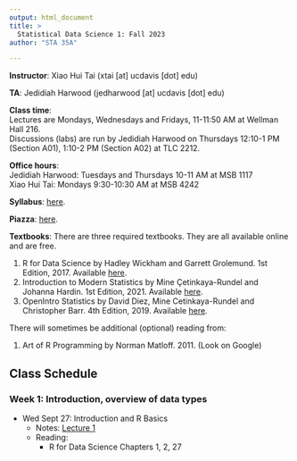 ```yaml
---
output: html_document
title: >
  Statistical Data Science 1: Fall 2023
author: "STA 35A"

---
```


**Instructor**: Xiao Hui Tai (xtai [at] ucdavis [dot] edu)

**TA**: Jedidiah Harwood (jedharwood [at] ucdavis [dot] edu)

**Class time**:   
Lectures are Mondays, Wednesdays and Fridays, 11-11:50 AM at Wellman Hall 216.  
Discussions (labs) are run by Jedidiah Harwood on Thursdays 12:10-1 PM (Section A01), 1:10-2 PM (Section A02) at TLC 2212.

**Office hours**:  
Jedidiah Harwood: Tuesdays and Thursdays 10-11 AM at MSB 1117   
Xiao Hui Tai: Mondays 9:30-10:30 AM at MSB 4242

**Syllabus**: [here](https://xhtai.github.io/statdatasci/syllabus_35A_F23.html).

**Piazza**: [here](https://piazza.com/ucdavis/fall2023/sta035aa01a02fq2023/). 

**Textbooks**:
There are three required textbooks. They are all available online and are free. 

1. R for Data Science by Hadley Wickham and Garrett Grolemund. 1st Edition, 2017. Available [here](https://r4ds.had.co.nz/index.html).
2. Introduction to Modern Statistics by Mine Çetinkaya-Rundel and Johanna Hardin. 1st Edition, 2021. Available [here](https://openintro-ims.netlify.app/index.html).
3. OpenIntro Statistics by David Diez, Mine Cetinkaya-Rundel and Christopher Barr. 4th Edition, 2019. Available [here](https://www.openintro.org/book/os/).

There will sometimes be additional (optional) reading from: 

1. Art of R Programming by Norman Matloff. 2011. (Look on Google)

## Class Schedule

### Week 1: Introduction, overview of data types	
- Wed Sept 27: Introduction and R Basics
  - Notes: [Lecture 1](https://xhtai.github.io/statdatasci/F22/lectures/lecture1/lecture1.html)
  - Reading: 
    - R for Data Science Chapters 1, 2, 27

<!-- - Fri Sept 29: Overview of data types and data structures, vectors -->
<!--   - Notes:  -->
<!--   - Reading:  -->
<!--     - R for Data Science Chapter 4, 20 -->
<!--     - Additional reading: Matloff Chapter 2 -->



<!-- ### Week 2: Overview of data types -->
<!-- - Mon Oct 2: More on vectors, arrays -->
<!--   - Notes:  -->
<!--   - Reading:  -->
<!--     - R for Data Science Chapter 20 -->
<!--     - Additional reading: Matloff Chapter 3 -->

<!-- - Wed Oct 4: Arrays, matrices, lists -->
<!--   - Notes:  -->
<!--   - Reading:  -->
<!--     - R for Data Science Chapter 20  -->
<!--     - Additional reading: Matloff Chapters 3, 4  -->

<!-- - Fri Oct 6: Lists, data frames, exploratory data analysis -->
<!--   - Notes:  -->
<!--   - Reading:  -->
<!--     - Additional reading: Matloff Chapter 5 -->
<!--   - Homework 1:  -->



<!-- ### Week 3: Data manipulation and data visualization tools -->
<!-- - Mon Oct 9: Exploratory data analysis, data manipulation tools  -->
<!--   - Notes:  -->
<!--   - Reading:  -->
<!--     - R for Data Science Chapter 5 -->

<!-- - Wed Oct 11: Data manipulation and visualization tools  -->
<!--   - Notes:  -->
<!--   - Reading:  -->
<!--     - R for Data Science Chapter 3  -->

<!-- - Fri Oct 13: Data visualization tools  -->
<!--   - Notes:  -->
<!--   - Reading:  -->
<!--     - R for Data Science Chapter 3  -->
<!--   - Homework 2:  -->


<!-- ### Week 4: Data visualization tools, Descriptive statistics -->
<!-- - Mon Oct 16: Data visualization tools, descriptive statistics  -->
<!--   - Notes:  -->
<!--   - Reading:  -->
<!--     - Open Intro Statistics Chapter 1 -->

<!-- - Wed Oct 18: Review -->

<!-- - Fri Oct 20: Midterm 1  -->


<!-- ### Week 5: Descriptive statistics -->
<!-- - Mon Oct 23: Describing numerical distributions -->
<!--   - Notes:  -->
<!--   - Reading:  -->
<!--     - Open Intro Statistics Chapter 2  -->

<!-- - Wed Oct 25: Numerical and categorical data  -->
<!--   - Notes:  -->
<!--   - Reading:  -->
<!--     - R for Data Science Chapter 7 -->

<!-- - Fri Oct 27: Numerical and categorical data -->
<!--   - Notes:  -->
<!--   - Homework 3:  -->

<!-- ### Week 6: Introduction to probability -->
<!-- - Mon Oct 30: Introduction to probability  -->
<!--   - Notes:  -->
<!--   - Reading:  -->
<!--     - Open Intro Statistics Chapter 3.1 -->

<!-- - Wed Nov 1: Conditional, marginal and joint probability; Bayes' Theorem -->
<!--   - Notes:  -->
<!--   - Reading:  -->
<!--     - Open Intro Statistics Chapter 3.2 -->

<!-- - Fri Nov 3: Random variables and common distributions -->
<!--   - Notes:  -->
<!--   - Reading:  -->
<!--     - Open Intro Statistics Chapter 3.4, 3.5 -->
<!--   - Homework 4:  -->

<!-- ### Week 7: Common distributions -->
<!-- - Mon Nov 6: Bernoulli and binomial distribution -->
<!--   - Notes:  -->
<!--   - Reading:  -->
<!--     - Open Intro Statistics Chapter 4.3 -->

<!-- - Wed Nov 8: Binomial and Poisson distribution -->
<!--   - Notes:  -->
<!--   - Reading: -->
<!--     - Open Intro Statistics Chapter 4.5 -->

<!-- - Fri Nov 10: Veterans Day -->
<!--   - Homework 5:  -->

<!-- ### Week 8: Normal distribution -->
<!-- - Mon Nov 13: Poisson and Normal distribution -->
<!--   - Notes:  -->
<!--   - Reading:  -->
<!--     - Open Intro Statistics Chapter 4.1 -->

<!-- - Wed Nov 15: Review -->

<!-- - Fri Nov 17: Midterm 2 -->


<!-- ### Week 9: Sampling distributions  -->
<!-- - Mon Nov 20: Normal distribution, sampling distributions -->
<!--   - Notes:  -->
<!--   - Reading:  -->
<!--     - Open Intro Statistics Chapter 5.1  -->

<!-- - Wed Nov 22, Fri Nov 24: Thanksgiving -->

<!-- ### Week 10: Sampling distributions, confidence intervals  -->
<!-- - Mon Nov 27: Sampling distribution of sample mean and proportion -->
<!--   - Notes:  -->
<!--   - Homework 6:  -->

<!-- - Wed Nov 29: Introduction to confidence intervals  -->
<!--   - Notes:  -->
<!--   - Reading: -->
<!--     - Open Intro Statistics Chapter 5.2  -->

<!-- - Fri Dec 1: Confidence intervals for population mean and proportion  -->
<!--   - Notes:  -->
<!--   - Reading: -->
<!--     - Open Intro Statistics Chapter 7.1.1-7.1.4 -->

<!-- ### Week 11: Hypothesis testing  -->
<!-- - Mon Dec 4: Hypothesis testing framework and errors  -->
<!--   - Notes:  -->
<!--   - Reading: -->
<!--     - Open Intro Statistics Chapter 5.3 -->
<!--   - Homework 7:  -->
<!-- - Wed Dec 6: Hypothesis testing for population mean and proportion  -->
<!--   - Notes:  -->
<!--   - Reading: -->
<!--     - Open Intro Statistics Chapter 6.1 -->
<!-- - Fri Dec 8: Confidence intervals and one-sided tests  -->
<!--   - Notes:  -->

